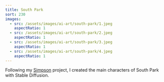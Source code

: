 ```yaml
---
title: South Park
sort: 230
images:
  - src: /assets/images/ai-art/south-park/1.jpeg
    aspectRatio: 1
  - src: /assets/images/ai-art/south-park/2.jpeg
    aspectRatio: 1
  - src: /assets/images/ai-art/south-park/3.jpeg
    aspectRatio: 1
  - src: /assets/images/ai-art/south-park/4.jpeg
    aspectRatio: 1
---
```


Following my [Simpson](/ai-art/simpsons/) project, I created the main characters of South Park with Stable Diffusion.
